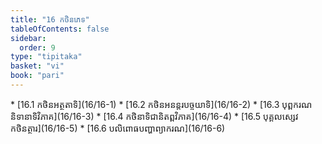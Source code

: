 ```yaml
---
title: "16 កថិនភេទ"
tableOfContents: false
sidebar:
  order: 9
type: "tipitaka"
basket: "vi"
book: "pari"
---
```



<DynamicBreadcrumb />



<TableOfContents book="pari" section="16">
* [16.1 កថិនអត្ថតាទិ](16/16-1)
* [16.2 កថិនអនន្តរបច្ចយាទិ](16/16-2)
* [16.3 បុព្ពករណនិទានាទិវិភាគ](16/16-3)
* [16.4 កថិនាទិជានិតព្ពវិភាគ](16/16-4)
* [16.5 បុគ្គលស្សេវកថិនត្ថារ](16/16-5)
* [16.6 បលិពោធបញ្ហាព្យាករណ](16/16-6)
</TableOfContents>